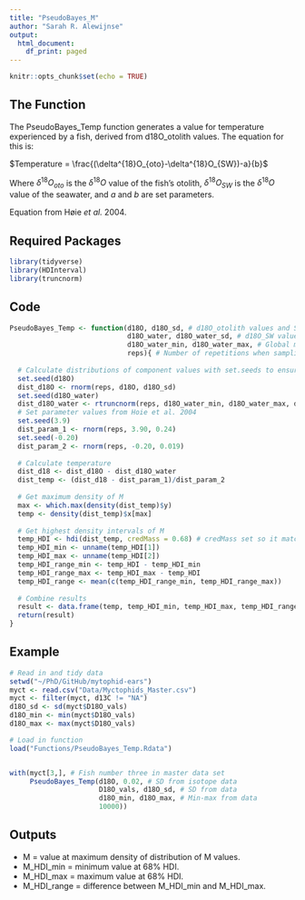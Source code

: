 ```yaml
---
title: "PseudoBayes_M"
author: "Sarah R. Alewijnse"
output:
  html_document:
    df_print: paged
---
```


```r
knitr::opts_chunk$set(echo = TRUE)
```

## The Function

The PseudoBayes_Temp function generates a value for temperature experienced by a fish, derived from d18O_otolith values. The equation for this is:

$Temperature = \frac{(\delta^{18}O_{oto}-\delta^{18}O_{SW})-a}{b}$

Where $\delta^{18}O_{oto}$ is the $\delta^{18}O$ value of the fish's otolith, $\delta^{18}O_{SW}$ is the $\delta^{18}O$ value of the seawater, and $a$ and $b$ are set parameters.

Equation from Høie *et al.* 2004.

## Required Packages

```r

library(tidyverse)
library(HDInterval)
library(truncnorm)

```

## Code

```r

PseudoBayes_Temp <- function(d18O, d18O_sd, # d18O_otolith values and SD
                             d18O_water, d18O_water_sd, # d18O_SW values and SD
                             d18O_water_min, d18O_water_max, # Global min and max for d18O_SW
                             reps){ # Number of repetitions when sampling from distributions
  
  # Calculate distributions of component values with set.seeds to ensure reproducibility
  set.seed(d18O)
  dist_d18O <- rnorm(reps, d18O, d18O_sd)
  set.seed(d18O_water)
  dist_d18O_water <- rtruncnorm(reps, d18O_water_min, d18O_water_max, d18O_water, d18O_water_sd)
  # Set parameter values from Hoie et al. 2004
  set.seed(3.9)
  dist_param_1 <- rnorm(reps, 3.90, 0.24)
  set.seed(-0.20)
  dist_param_2 <- rnorm(reps, -0.20, 0.019)
  
  # Calculate temperature
  dist_d18 <- dist_d18O - dist_d18O_water
  dist_temp <- (dist_d18 - dist_param_1)/dist_param_2
  
  # Get maximum density of M
  max <- which.max(density(dist_temp)$y)
  temp <- density(dist_temp)$x[max]
  
  # Get highest density intervals of M
  temp_HDI <- hdi(dist_temp, credMass = 0.68) # credMass set so it matches standard deviation
  temp_HDI_min <- unname(temp_HDI[1])
  temp_HDI_max <- unname(temp_HDI[2])
  temp_HDI_range_min <- temp_HDI - temp_HDI_min
  temp_HDI_range_max <- temp_HDI_max - temp_HDI
  temp_HDI_range <- mean(c(temp_HDI_range_min, temp_HDI_range_max))
  
  # Combine results
  result <- data.frame(temp, temp_HDI_min, temp_HDI_max, temp_HDI_range)
  return(result)
}
```

## Example

```r

# Read in and tidy data
setwd("~/PhD/GitHub/mytophid-ears")
myct <- read.csv("Data/Myctophids_Master.csv")
myct <- filter(myct, d13C != "NA")
d18O_sd <- sd(myct$D18O_vals)
d18O_min <- min(myct$D18O_vals)
d18O_max <- max(myct$D18O_vals)

# Load in function
load("Functions/PseudoBayes_Temp.Rdata")


with(myct[3,], # Fish number three in master data set
     PseudoBayes_Temp(d18O, 0.02, # SD from isotope data
                      D18O_vals, d18O_sd, # SD from data
                      d18O_min, d18O_max, # Min-max from data
                      10000))

```

## Outputs

* M = value at maximum density of distribution of M values.
* M_HDI_min = minimum value at 68% HDI.
* M_HDI_max = maximum value at 68% HDI.
* M_HDI_range = difference between M_HDI_min and M_HDI_max.